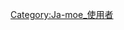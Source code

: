 {{Babels|ja-moe|nativename=萌え萌え日本語|zhname=萌系日語|wikipedia=none}}

[[Category:Ja-moe_使用者|Category:Ja-moe_使用者]]